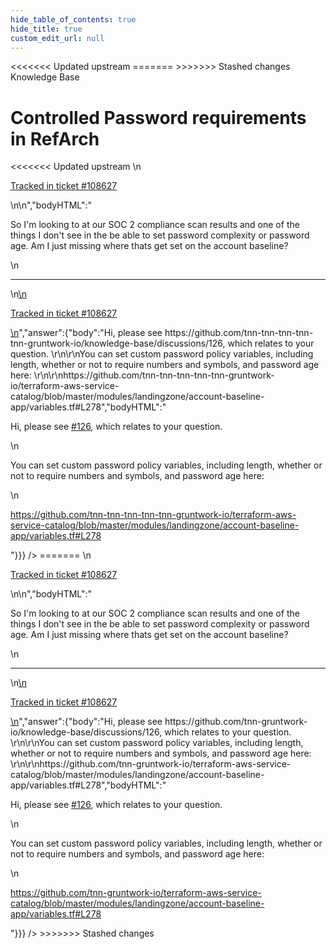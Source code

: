 ```yaml
---
hide_table_of_contents: true
hide_title: true
custom_edit_url: null
---
```



<head>
<<<<<<< Updated upstream
  <link rel="canonical" href="https://github.com/tnn-tnn-tnn-tnn-tnn-gruntwork-io/knowledge-base/discussions/424" />
=======
  <link rel="canonical" href="https://github.com/tnn-gruntwork-io/knowledge-base/discussions/424" />
>>>>>>> Stashed changes
</head>

<CenterLayout>
<span className="searchCategory">Knowledge Base</span>
<h1>Controlled Password requirements in RefArch</h1>
<<<<<<< Updated upstream
<GitHub discussion={{"id":"D_kwDOF8slf84APlYK","number":424,"author":{"login":"moos3"},"title":"Controlled Password requirements in RefArch","body":"\nSo I'm looking to at our SOC 2 compliance scan results and one of the things I don't see in the be able to set password complexity or password age. Am I just missing where thats get set on the account baseline?\n\n---\n\n<ins datetime=\"2022-05-19T13:42:35Z\">\n  <p><a href=\"https://support.gruntwork.io/hc/requests/108627\">Tracked in ticket #108627</a></p>\n</ins>\n","bodyHTML":"<p dir=\"auto\">So I'm looking to at our SOC 2 compliance scan results and one of the things I don't see in the be able to set password complexity or password age. Am I just missing where thats get set on the account baseline?</p>\n<hr>\n<ins datetime=\"2022-05-19T13:42:35Z\">\n  <p dir=\"auto\"><a href=\"https://support.gruntwork.io/hc/requests/108627\" rel=\"nofollow\">Tracked in ticket #108627</a></p>\n</ins>","answer":{"body":"Hi, please see https://github.com/tnn-tnn-tnn-tnn-tnn-gruntwork-io/knowledge-base/discussions/126, which relates to your question. \r\n\r\nYou can set custom password policy variables, including length, whether or not to require numbers and symbols, and password age here: \r\n\r\nhttps://github.com/tnn-tnn-tnn-tnn-tnn-gruntwork-io/terraform-aws-service-catalog/blob/master/modules/landingzone/account-baseline-app/variables.tf#L278","bodyHTML":"<p dir=\"auto\">Hi, please see <a class=\"issue-link js-issue-link\" data-error-text=\"Failed to load title\" data-id=\"3786176\" data-permission-text=\"Title is private\" data-url=\"https://github.com/tnn-tnn-tnn-tnn-tnn-gruntwork-io/knowledge-base/discussions/126\" data-hovercard-type=\"discussion\" data-hovercard-url=\"/tnn-tnn-tnn-tnn-tnn-gruntwork-io/knowledge-base/discussions/126/hovercard\" href=\"https://github.com/tnn-tnn-tnn-tnn-tnn-gruntwork-io/knowledge-base/discussions/126\">#126</a>, which relates to your question.</p>\n<p dir=\"auto\">You can set custom password policy variables, including length, whether or not to require numbers and symbols, and password age here:</p>\n<p dir=\"auto\"><a href=\"https://github.com/tnn-tnn-tnn-tnn-tnn-gruntwork-io/terraform-aws-service-catalog/blob/master/modules/landingzone/account-baseline-app/variables.tf#L278\">https://github.com/tnn-tnn-tnn-tnn-tnn-gruntwork-io/terraform-aws-service-catalog/blob/master/modules/landingzone/account-baseline-app/variables.tf#L278</a></p>"}}} />
=======
<GitHub discussion={{"id":"D_kwDOF8slf84APlYK","number":424,"author":{"login":"moos3"},"title":"Controlled Password requirements in RefArch","body":"\nSo I'm looking to at our SOC 2 compliance scan results and one of the things I don't see in the be able to set password complexity or password age. Am I just missing where thats get set on the account baseline?\n\n---\n\n<ins datetime=\"2022-05-19T13:42:35Z\">\n  <p><a href=\"https://support.gruntwork.io/hc/requests/108627\">Tracked in ticket #108627</a></p>\n</ins>\n","bodyHTML":"<p dir=\"auto\">So I'm looking to at our SOC 2 compliance scan results and one of the things I don't see in the be able to set password complexity or password age. Am I just missing where thats get set on the account baseline?</p>\n<hr>\n<ins datetime=\"2022-05-19T13:42:35Z\">\n  <p dir=\"auto\"><a href=\"https://support.gruntwork.io/hc/requests/108627\" rel=\"nofollow\">Tracked in ticket #108627</a></p>\n</ins>","answer":{"body":"Hi, please see https://github.com/tnn-gruntwork-io/knowledge-base/discussions/126, which relates to your question. \r\n\r\nYou can set custom password policy variables, including length, whether or not to require numbers and symbols, and password age here: \r\n\r\nhttps://github.com/tnn-gruntwork-io/terraform-aws-service-catalog/blob/master/modules/landingzone/account-baseline-app/variables.tf#L278","bodyHTML":"<p dir=\"auto\">Hi, please see <a class=\"issue-link js-issue-link\" data-error-text=\"Failed to load title\" data-id=\"3786176\" data-permission-text=\"Title is private\" data-url=\"https://github.com/tnn-gruntwork-io/knowledge-base/discussions/126\" data-hovercard-type=\"discussion\" data-hovercard-url=\"/tnn-gruntwork-io/knowledge-base/discussions/126/hovercard\" href=\"https://github.com/tnn-gruntwork-io/knowledge-base/discussions/126\">#126</a>, which relates to your question.</p>\n<p dir=\"auto\">You can set custom password policy variables, including length, whether or not to require numbers and symbols, and password age here:</p>\n<p dir=\"auto\"><a href=\"https://github.com/tnn-gruntwork-io/terraform-aws-service-catalog/blob/master/modules/landingzone/account-baseline-app/variables.tf#L278\">https://github.com/tnn-gruntwork-io/terraform-aws-service-catalog/blob/master/modules/landingzone/account-baseline-app/variables.tf#L278</a></p>"}}} />
>>>>>>> Stashed changes

</CenterLayout>
  

<!-- ##DOCS-SOURCER-START
{
  "sourcePlugin": "github-discussions",
  "hash": "4fa1bdd74ca2eaf2d47eb5c98be24b25"
}
##DOCS-SOURCER-END -->

